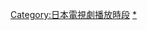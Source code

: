 {{Catnav|頁面分類|...|日本電視|日本電視台|朝日電視台}}
{{Catnav|頁面分類|...|各國電視|日本電視|日本电视节目|日本電視節目列表}}

{{catmore|朝日電視台週五晚間九點連續劇}}

[[Category:日本電視劇播放時段|Category:日本電視劇播放時段]]
[[Category:朝日電視台電視劇|*]]